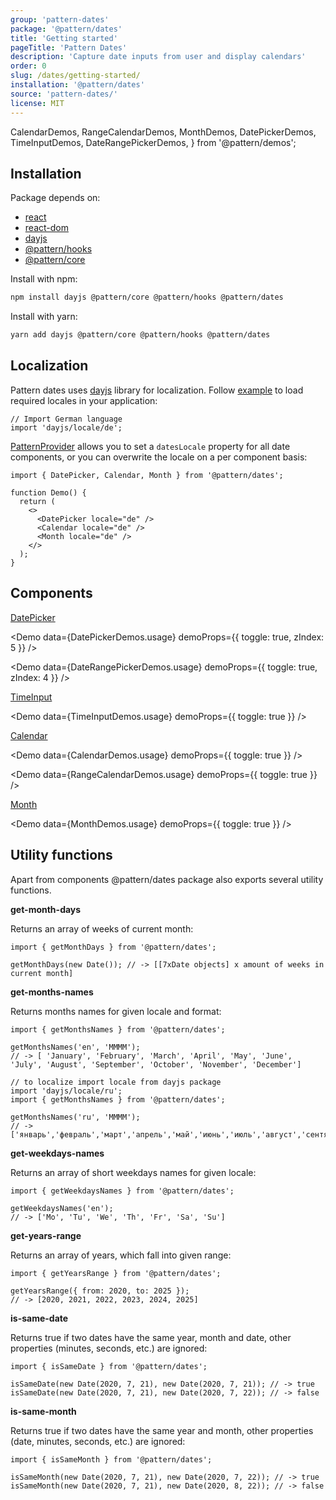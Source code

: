 ```yaml
---
group: 'pattern-dates'
package: '@pattern/dates'
title: 'Getting started'
pageTitle: 'Pattern Dates'
description: 'Capture date inputs from user and display calendars'
order: 0
slug: /dates/getting-started/
installation: '@pattern/dates'
source: 'pattern-dates/'
license: MIT
---
```


  CalendarDemos,
  RangeCalendarDemos,
  MonthDemos,
  DatePickerDemos,
  TimeInputDemos,
  DateRangePickerDemos,
} from '@pattern/demos';

## Installation

Package depends on:

- [react](https://www.npmjs.com/package/react)
- [react-dom](https://www.npmjs.com/package/react-dom)
- [dayjs](https://www.npmjs.com/package/dayjs)
- [@pattern/hooks](https://www.npmjs.com/package/@pattern/hooks)
- [@pattern/core](https://www.npmjs.com/package/@pattern/core)

Install with npm:

```sh
npm install dayjs @pattern/core @pattern/hooks @pattern/dates
```

Install with yarn:

```sh
yarn add dayjs @pattern/core @pattern/hooks @pattern/dates
```

## Localization

Pattern dates uses [dayjs](https://day.js.org/) library for localization.
Follow [example](https://day.js.org/docs/en/i18n/loading-into-nodejs) to load required locales in your application:

```tsx
// Import German language
import 'dayjs/locale/de';
```

[PatternProvider](/theming/pattern-provider/) allows you to set a `datesLocale` property for all date components, or you can overwrite the locale on a per component basis:

```tsx
import { DatePicker, Calendar, Month } from '@pattern/dates';

function Demo() {
  return (
    <>
      <DatePicker locale="de" />
      <Calendar locale="de" />
      <Month locale="de" />
    </>
  );
}
```

## Components

[DatePicker](/dates/date-picker/)

<Demo data={DatePickerDemos.usage} demoProps={{ toggle: true, zIndex: 5 }} />

<Demo data={DateRangePickerDemos.usage} demoProps={{ toggle: true, zIndex: 4 }} />

[TimeInput](/dates/time-input/)

<Demo data={TimeInputDemos.usage} demoProps={{ toggle: true }} />

[Calendar](/dates/calendar/)

<Demo data={CalendarDemos.usage} demoProps={{ toggle: true }} />

<Demo data={RangeCalendarDemos.usage} demoProps={{ toggle: true }} />

[Month](/dates/month/)

<Demo data={MonthDemos.usage} demoProps={{ toggle: true }} />

## Utility functions

Apart from components @pattern/dates package also exports several utility functions.

**get-month-days**

Returns an array of weeks of current month:

```tsx
import { getMonthDays } from '@pattern/dates';

getMonthDays(new Date()); // -> [[7xDate objects] x amount of weeks in current month]
```

**get-months-names**

Returns months names for given locale and format:

```tsx
import { getMonthsNames } from '@pattern/dates';

getMonthsNames('en', 'MMMM');
// -> [ 'January', 'February', 'March', 'April', 'May', 'June', 'July', 'August', 'September', 'October', 'November', 'December']

// to localize import locale from dayjs package
import 'dayjs/locale/ru';
import { getMonthsNames } from '@pattern/dates';

getMonthsNames('ru', 'MMMM');
// -> ['январь','февраль','март','апрель','май','июнь','июль','август','сентябрь','октябрь','ноябрь','декабрь']
```

**get-weekdays-names**

Returns an array of short weekdays names for given locale:

```tsx
import { getWeekdaysNames } from '@pattern/dates';

getWeekdaysNames('en');
// -> ['Mo', 'Tu', 'We', 'Th', 'Fr', 'Sa', 'Su']
```

**get-years-range**

Returns an array of years, which fall into given range:

```tsx
import { getYearsRange } from '@pattern/dates';

getYearsRange({ from: 2020, to: 2025 });
// -> [2020, 2021, 2022, 2023, 2024, 2025]
```

**is-same-date**

Returns true if two dates have the same year, month and date, other properties (minutes, seconds, etc.) are ignored:

```tsx
import { isSameDate } from '@pattern/dates';

isSameDate(new Date(2020, 7, 21), new Date(2020, 7, 21)); // -> true
isSameDate(new Date(2020, 7, 21), new Date(2020, 7, 22)); // -> false
```

**is-same-month**

Returns true if two dates have the same year and month, other properties (date, minutes, seconds, etc.) are ignored:

```tsx
import { isSameMonth } from '@pattern/dates';

isSameMonth(new Date(2020, 7, 21), new Date(2020, 7, 22)); // -> true
isSameMonth(new Date(2020, 7, 21), new Date(2020, 8, 22)); // -> false
```
